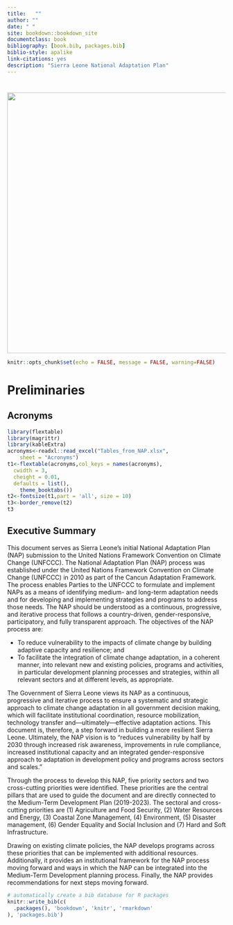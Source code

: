 --- 
title:   ""     
author: ""
date: " "
site: bookdown::bookdown_site
documentclass: book
bibliography: [book.bib, packages.bib]
biblio-style: apalike
link-citations: yes
description: "Sierra Leone National Adaptation Plan"
---

#  {-}

![](images/logos.png){width=600px style="display: block; margin:0 auto;"}



```{r setup, include=FALSE}
knitr::opts_chunk$set(echo = FALSE, message = FALSE, warning=FALSE)

``` 

# Preliminaries
## Acronyms
```{r}
library(flextable)
library(magrittr)
library(kableExtra)
acronyms<-readxl::read_excel("Tables_from_NAP.xlsx", 
    sheet = "Acronyms")
t1<-flextable(acronyms,col_keys = names(acronyms),
  cwidth = 3,
  cheight = 0.01,
  defaults = list(),
    theme_booktabs())
t2<-fontsize(t1,part = 'all', size = 10)
t3<-border_remove(t2)
t3

```


## Executive Summary
This document serves as Sierra Leone’s initial National Adaptation Plan (NAP) submission to the United Nations Framework Convention on Climate Change (UNFCCC).  The National Adaptation Plan (NAP) process was established under the United Nations Framework Convention on Climate Change (UNFCCC) in 2010 as part of the Cancun Adaptation Framework. The process enables Parties to the UNFCCC to formulate and implement NAPs as a means of identifying medium- and long-term adaptation needs and for developing and implementing strategies and programs to address those needs. The NAP should be understood as a continuous, progressive, and iterative process that follows a country-driven, gender-responsive, participatory, and fully transparent approach. The objectives of the NAP process are:

*	To reduce vulnerability to the impacts of climate change by building adaptive capacity and resilience; and   
*	To facilitate the integration of climate change adaptation, in a coherent manner, into relevant new and existing policies, programs and activities, in particular development planning processes and strategies, within all relevant sectors and at different levels, as appropriate.  

The Government of Sierra Leone views its NAP as a continuous, progressive and iterative process to ensure a systematic and strategic approach to climate change adaptation in all government decision making, which will facilitate institutional coordination, resource mobilization, technology transfer and—ultimately—effective adaptation actions.  This document is, therefore, a step forward in building a more resilient Sierra Leone. Ultimately, the NAP vision is to “reduces vulnerability by half by 2030 through increased risk awareness, improvements in rule compliance, increased institutional capacity and an integrated gender-responsive approach to adaptation in development policy and programs across sectors and scales.”

Through the process to develop this NAP, five priority sectors and two cross-cutting priorities were identified. These priorities are the central pillars that are used to guide the document and are directly connected to the Medium-Term Development Plan (2019-2023). The sectoral and cross-cutting priorities are (1) Agriculture and Food Security, (2) Water Resources and Energy, (3) Coastal Zone Management, (4) Environment, (5) Disaster management, (6) Gender Equality and  Social Inclusion and (7) Hard and Soft Infrastructure. 

Drawing on existing climate policies, the NAP develops programs across these priorities that can be implemented with additional resources. Additionally, it provides an institutional framework for the NAP process moving forward and ways in which the NAP can be integrated into the Medium-Term Development planning process. Finally, the NAP provides recommendations for next steps moving forward. 


```{r include=FALSE}
# automatically create a bib database for R packages
knitr::write_bib(c(
  .packages(), 'bookdown', 'knitr', 'rmarkdown'
), 'packages.bib')
```

